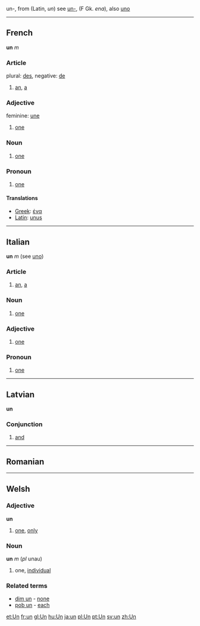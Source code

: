 un-, from (Latin, ''un'') see [[un-]], (F Gk. ''ena''), also [[uno]]

----

==French== 
'''un''' ''m''
===Article===
plural: [[des]], negative: [[de]]
# [[an]], [[a]]

===Adjective===
feminine: [[une]]
# [[one]]

===Noun===
# [[one]]

===Pronoun===

#[[one]]

====Translations====
*[[Greek]]: [[ένα]]
*[[Latin]]: [[unus]]

----

==Italian==
'''un''' ''m'' (see [[uno]])
===Article===
# [[an]], [[a]]

===Noun===
# [[one]]

===Adjective===
# [[one]]

===Pronoun===

# [[one]]

----

==Latvian==
'''un'''
===Conjunction===

# [[and]]

----

==Romanian==
----

==Welsh==
===Adjective===
'''un'''
# [[one]], [[only]]
===Noun===
'''un''' ''m'' (''pl'' unau)
# one, [[individual]]
===Related terms===
* [[dim un]] - [[none]]
* [[pob un]] - [[each]]

[[et:Un]]
[[fr:un]]
[[gl:Un]]
[[hu:Un]]
[[ja:un]]
[[pl:Un]]
[[pt:Un]]
[[sv:un]]
[[zh:Un]]